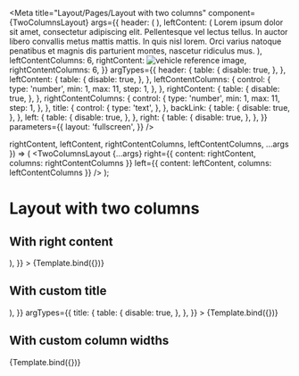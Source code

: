

<Meta
  title="Layout/Pages/Layout with two columns"
  component={TwoColumnsLayout}
  args={{
    header: (
      <SimpleHeader
        title="I am a simple header!"
        url="https://www.autoscout24.ch/de"
      />
    ),
    leftContent: (
      <Text>
        Lorem ipsum dolor sit amet, consectetur adipiscing elit. Pellentesque
        vel lectus tellus. In auctor libero convallis metus mattis mattis. In
        quis nisl lorem. Orci varius natoque penatibus et magnis dis parturient
        montes, nascetur ridiculus mus.
      </Text>
    ),
    leftContentColumns: 6,
    rightContent: <img src="/dummyImage.jpeg" alt="vehicle reference image" />,
    rightContentColumns: 6,
  }}
  argTypes={{
    header: {
      table: {
        disable: true,
      },
    },
    leftContent: {
      table: {
        disable: true,
      },
    },
    leftContentColumns: {
      control: {
        type: 'number',
        min: 1,
        max: 11,
        step: 1,
      },
    },
    rightContent: {
      table: {
        disable: true,
      },
    },
    rightContentColumns: {
      control: {
        type: 'number',
        min: 1,
        max: 11,
        step: 1,
      },
    },
    title: {
      control: {
        type: 'text',
      },
    },
    backLink: {
      table: {
        disable: true,
      },
    },
    left: {
      table: {
        disable: true,
      },
    },
    right: {
      table: {
        disable: true,
      },
    },
  }}
  parameters={{
    layout: 'fullscreen',
  }}
/>

  rightContent,
  leftContent,
  rightContentColumns,
  leftContentColumns,
  ...args
}) => (
  <TwoColumnsLayout
    {...args}
    right={{ content: rightContent, columns: rightContentColumns }}
    left={{ content: leftContent, columns: leftContentColumns }}
  />
);

# Layout with two columns

## With right content

<Canvas>
  <Story
    name="With right content"
    args={{
      rightContent: (
        <img src="/dummyImage.jpeg" alt="vehicle reference image" />
      ),
    }}
  >
    {Template.bind({})}
  </Story>
</Canvas>

<ArgsTable story="With right content" />

## With custom title

<Canvas>
  <Story
    name="With custom title"
    args={{
      title: (
        <Section
          title="This is a custom title element"
          text="And some text that still belongs to the custom element"
        />
      ),
    }}
    argTypes={{
      title: {
        table: {
          disable: true,
        },
      },
    }}
  >
    {Template.bind({})}
  </Story>
</Canvas>

<ArgsTable story="With custom title" />

## With custom column widths

<Canvas>
  <Story
    name="With custom column widths"
    args={{
      rightContentColumns: 4,
      leftContentColumns: 8,
    }}
  >
    {Template.bind({})}
  </Story>
</Canvas>

<ArgsTable story="With custom column widths" />
